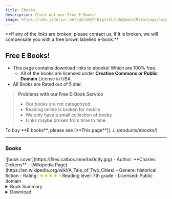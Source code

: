 ```yaml
---
title: Ebooks
description: Check out our Free E-Books!
image: https://cdn.jsdelivr.net/gh/ASOP-Digital/cdn@main/Main/Logo/logo.png
---
```


<Aside type="caution" title="What to do if Links are broken?!"> **If any of the links are broken, please contact us, if it is broken, we will compensate you with a free brown labelled e-book.**</Aside>

## Free E Books!
- This page contains download links to ebooks! Which are 100% free.
    - All of the books are licensed under **Creative Commons or Public Domain** License in USA.
- All Books are Rated out of 5 star.
> **Problems with our Free E-Book Service**
> - Our books are not categorized
> - Reading online is broken for mobile
> - We only have a small collection of books
> - Links maybe broken from time to time.


<Aside type="tip"> To buy **E books**, please see [**This page**](../../products/ebooks/) </Aside>


---

### Books
<CardGrid>
    <Card title='A Tale of Two Cities By Charles Dickens'> 
    ![book cover](https://files.catbox.moe/bs0c9y.jpg)
    - Author: **Charles Dickens**
    - [Wikipedia Page](https://en.wikipedia.org/wiki/A_Tale_of_Two_Cities)
    - Genere: historical fiction
    - Rating: <span style="color:#F6BE00">★★★★</span>
    - Reading level: 7th grade 
    - Licensed: Public domain 
    <details>
    <summary>Book Summary</summary>
    "A Tale of Two Cities" by Charles Dickens is a historical novel written in the mid-19th century. Set against the backdrop of the French Revolution, the story opens with an exploration of the social and political turmoil of the time, introducing key themes such as resurrection, sacrifice, and the dichotomy between oppression and liberty. The narrative begins with the character Mr. Jarvis Lorry's journey, who is on a mission to retrieve Dr. Alexandre Manette, an imprisoned former physician, who has been "recalled to life" after years of suffering. The opening of the novel vividly depicts the contrasting conditions in England and France, emphasizing the hardships faced by common people. A detailed scene unfolds as Mr. Lorry, traveling on a Dover mail coach, encounters a mysterious messenger who brings him a message related to Dr. Manette. As Mr. Lorry arrives in Paris, we sense ominous undertones of the Revolution as Madame Defarge’s wine shop symbolizes the brewing discontent. The narrative hints at the challenges ahead as characters intertwine in a story of personal and political upheaval, setting the stage for the unfolding drama that explores the quest for justice in the face of tyranny. 
    </details>
    <details>
        <summary>Download</summary>
        ★ [Read Online Here](https://files.catbox.moe/i17qjy.pdf)

        ★ [Download here (.pdf)](https://files.catbox.moe/i17qjy.pdf)
        
        ★ [Download here (.epub)](https://files.catbox.moe/rqvm33.epub)

        ★ [Download here (.txt)](https://files.catbox.moe/4xm2xn.txt)
    </details>
    </Card>

    <Card title="Alice in Wonderland"> 
    ![Book Cover](https://files.catbox.moe/038qdg.jpg)
        <Badge text="Popular" variant="tip" /> 
    - Author: **Carroll Lewis**
    - [Wikipedia Page](https://en.wikipedia.org/wiki/Alice%27s_Adventures_in_Wonderland)
    - Genere: Fantasy Fiction
    - Rating: <span style="color:#F6BE00">★★★★★</span>
    - Reading level:  6th Grade
    - Licensed: Public Domain
    <details>
    <summary>Book Summary</summary>
    "Alice's Adventures in Wonderland" by Lewis Carroll is a classic children's novel written in the mid-19th century. The story follows a young girl named Alice who, feeling bored and sleepy while sitting by a riverbank, encounters a White Rabbit and follows it down a rabbit hole, plunging into a fantastical world filled with curious creatures and whimsical adventures. The opening of the book introduces Alice as she daydreams about her surroundings before spotting the White Rabbit, who is both flustered and animated. Curious, Alice pursues the Rabbit and finds herself tumbling down a deep rabbit hole, leading to a curious hall filled with doors, all locked. After experiencing a series of bizarre changes in size from eating and drinking mysterious substances, she begins exploring this new world, initially frustrated by her newfound challenges as she navigates her size and the peculiar inhabitants she meets. The narrative sets the tone for Alice's whimsical and often nonsensical adventures that characterize the entire tale.
    </details>
    <details>
        <summary>Download</summary>
    ★ [Read Online here](https://files.catbox.moe/qqvc07.pdf)

    ★ [Download here (.pdf)](https://files.catbox.moe/qqvc07.pdf)
    
    ★ [Download here (.epub)](https://files.catbox.moe/vvd0pz.epub)
    
    ★ [Download here (.txt)](https://files.catbox.moe/om44sy.txt)
    </details>
    </Card>

    <Card title="The Great Gatsby"> 
    ![Book Cover](https://files.catbox.moe/vweium.jpg)
    - Author: **Fitzgerald, F. Scott (Francis Scott)**
    - [Wikipedia Page](https://en.wikipedia.org/wiki/The_Great_Gatsby)
    - Genere: First love Fiction
    - Rating: <span style="color:#F6BE00">★★★★★</span>
    - Reading level: 7th Grade 
    - Licnesed: Public Domain in USA 
    <details>
    <summary>Book Summary</summary>
        "The Great Gatsby" by F. Scott Fitzgerald is a novel written in the early 20th century. The story is mainly narrated by Nick Carraway, who reflects on the life of his enigmatic neighbor, Jay Gatsby, and the extravagant world of wealth and excess he inhabits. The novel explores themes of the American Dream, love, and social class. At the start of the novel, Nick Carraway reflects on advice from his father about withholding judgment of others, which sets the stage for the unfolding narrative. We learn about Nick's background, his move to West Egg, and his connection to wealthy acquaintances like Tom and Daisy Buchanan. Nick's first glimpse of Gatsby is during a moment of solitude when he sees Gatsby reaching out toward a distant green light, symbolizing his unattainable dreams. This opening portion lays the groundwork for the intricate relationships and social dynamics in the world of 1920s America, hinting at the luxurious yet hollow lives that many characters lead.
    </details>

    <details>
        <summary>Download</summary>
    ★ [Read Online Here](https://files.catbox.moe/1ypev2.pdf)

    ★ [Download here (.pdf)](https://files.catbox.moe/1ypev2.pdf)
    
    ★ [Download here (.epub)](https://files.catbox.moe/wyxc98.epub)

    ★ [Download here (.txt)](https://files.catbox.moe/ttp97p.txt)
    </details>
    </Card>



    <Card title="More to Come" icon='star'>
    ##### We are going to add 2 to 3 books every 2 month, right now we only have 3 free books in our collection
    </Card>


</CardGrid>

